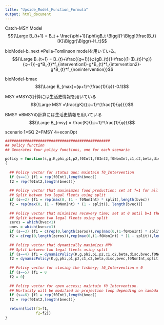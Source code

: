 ```yaml
---
title: "Upside_Model_Function_Formula"
output: html_document
---
```

Catch-MSY Model
$${\Large B_{t+1} = B_t + \frac{\phi+1}{\phi}gB_t \Biggl(1-\Biggl(\frac{B_t}{K}\Biggr)\Biggr)-H_t}$$


bioModel-b_next
※Pella-Tomlinson modelを用いている。
$${\Large B_{t+1} = B_{t}+\frac{(φ+1)}{φ}gB_{t}(1-\frac{(1-(B_{t})^φ)}{φ+1})-g*B_{t}*f_{intervention1}-g*B_{t}*f_{intervention2}-g*B_{t}*f_{nonintervention}}$$


bioModel-bmax
$${\Large B_{max}=(φ+1)^{\frac{1}{φ}}-0.1}$$


MSY
※MSYの計算には生活史情報を用いている
$${\Large MSY =\frac{gK}{{φ+1}^{\frac{1}{φ}}}}$$


BMSY
※BMSYの計算には生活史情報を用いている
$${\Large B_{msy} = \frac{K}{{φ+1}^\frac{1}{φ}}}$$

scenario 1=SQ 2=FMSY 4=econOpt
```r
################################################
## policy function
## Generates four policy functions, one for each scenario

policy = function(s,g,K,phi,p1,p2,f0Int1,f0Int2,f0NonInt,c1,c2,beta,disc,bvec,split)
{
  
  ## Policy vector for status quo; maintain f0_Intervention
  if (s==1) {f1 = rep(f0Int1,length(bvec))
  f2 = rep(f0Int2,length(bvec))}
  
  ## Policy vector that maximimzes food production; set at f=1 for all conditions, including f_NonIntervention
  ## Split betwen two legal fleets using split
  if (s==2) {f1 = rep(max(0, (1 - f0NonInt) * split),length(bvec))
  f2 = rep(max(0, (1 - f0NonInt) * (1 - split)), length(bvec))}
  
  ## Policy vector that minimizes recovery time; set at 0 until b=1 then set at f=1, including f_NonIntervention
  ## Split between two legal fleets using split
  zeros = which(bvec<1)
  ones = which(bvec>=1)
  if (s==3) {f1 = c(rep(0,length(zeros)),rep(max(0,(1-f0NonInt) * split),length(ones)))
  f2 = c(rep(0,length(zeros)),rep(max(0,(1-f0NonInt) * (1 - split)),length(ones)))}
  
  ## Policy vector that dynamically maximizes NPV
  ## Split between two legal fleets using split
  if (s==4) {f1 = dynamicPolicy(K,g,phi,p1,p2,c1,c2,beta,disc,bvec,f0NonInt,split)$f1 * split
  f2 = dynamicPolicy(K,g,phi,p1,p2,c1,c2,beta,disc,bvec,f0NonInt,split)$f1 * (1-split)}
  
  ## Policy vector for closing the fishery; f0_Intervention = 0
  if (s==5) {f1 = 0
  f2 = 0}
  
  ## Policy vector for open access; maintain f0_Intervention. 
  ## Mortality will be modified in projection loop depending on lambda
  if (s==6) {f1 = rep(f0Int1,length(bvec))
  f2 = rep(f0Int2,length(bvec))}
  
  return(list(f1=f1,
              f2=f2))
}

```





















